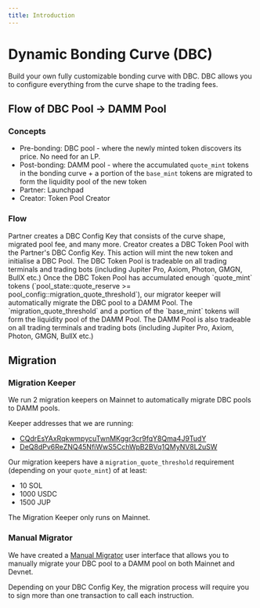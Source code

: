 ```yaml
---
title: Introduction
---
```


# Dynamic Bonding Curve (DBC)

Build your own fully customizable bonding curve with DBC. DBC allows you to configure everything from the curve shape to the trading fees.

## Flow of DBC Pool -> DAMM Pool

### Concepts 
- Pre-bonding: DBC pool - where the newly minted token discovers its price. No need for an LP.
- Post-bonding: DAMM pool - where the accumulated `quote_mint` tokens in the bonding curve + a portion of the `base_mint` tokens are migrated to form the liquidity pool of the new token
- Partner: Launchpad
- Creator: Token Pool Creator

### Flow
<Steps>
  <Step title="Step 1: Create DBC Config Key">
    Partner creates a DBC Config Key that consists of the curve shape, migrated pool fee, and many more.
  </Step>
  <Step title="Step 2: Create DBC Token Pool">
    Creator creates a DBC Token Pool with the Partner's DBC Config Key. This action will mint the new token and initialise a DBC Pool.
  </Step>
  <Step title="Step 3: Trade DBC Token Pool">
    The DBC Token Pool is tradeable on all trading terminals and trading bots (including Jupiter Pro, Axiom, Photon, GMGN, BullX etc.)
  </Step>
  <Step title="Step 4: Migrate to DAMM Pool">
    Once the DBC Token Pool has accumulated enough `quote_mint` tokens (`pool_state::quote_reserve >= pool_config::migration_quote_threshold`), our migrator keeper will automatically migrate the DBC pool to a DAMM Pool.
    <Note>The `migration_quote_threshold` and a portion of the `base_mint` tokens will form the liquidity pool of the DAMM Pool.</Note>
  </Step>
  <Step title="Step 5: Trade DAMM Pool">
    The DAMM Pool is also tradeable on all trading terminals and trading bots (including Jupiter Pro, Axiom, Photon, GMGN, BullX etc.)
  </Step>
</Steps>

## Migration

### Migration Keeper

We run 2 migration keepers on Mainnet to automatically migrate DBC pools to DAMM pools.

Keeper addresses that we are running:
- [CQdrEsYAxRqkwmpycuTwnMKggr3cr9fqY8Qma4J9TudY](https://solscan.io/account/CQdrEsYAxRqkwmpycuTwnMKggr3cr9fqY8Qma4J9TudY)
- [DeQ8dPv6ReZNQ45NfiWwS5CchWpB2BVq1QMyNV8L2uSW](https://solscan.io/account/DeQ8dPv6ReZNQ45NfiWwS5CchWpB2BVq1QMyNV8L2uSW)

Our migration keepers have a `migration_quote_threshold` requirement (depending on your `quote_mint`) of at least:
- 10 SOL
- 1000 USDC
- 1500 JUP

<Note>The Migration Keeper only runs on Mainnet.</Note>

### Manual Migrator

We have created a [Manual Migrator](https://migrator.meteora.ag) user interface that allows you to manually migrate your DBC pool to a DAMM pool on both Mainnet and Devnet. 

<Note>Depending on your DBC Config Key, the migration process will require you to sign more than one transaction to call each instruction.</Note>


